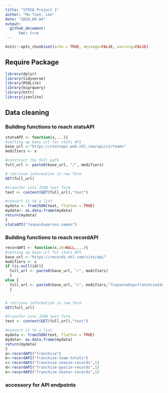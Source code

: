 ```yaml
---
title: "ST558 Project 1"
author: "Mu-Tien, Lee"
date: "2020,09.04"
output:
  github_document:
      toc: true
---
```


```r
knitr::opts_chunk$set(echo = TRUE, message=FALSE, warning=FALSE)
```

## Require Package
```r
library(dplyr)
library(tidyverse)
library(RSQLite)
library(bigrquery)
library(httr)
library(jsonlite)
```


## Data cleaning
### Building functions to reach statsAPI
```r
statsAPI <- function(x,...){
#setting up base url for stats API
base_url <-"https://statsapi.web.nhl.com/api/v1/teams"
modifiers <- x

#construct the full path
full_url <- paste0(base_url, "/", modifiers)

# retrieve information in raw form
GET(full_url)

#transfer into JSON text form
text <- content(GET(full_url),"text")

#convert it to a list
mydata <- fromJSON(text, flatten = TRUE) 
mydata<- as.data.frame(mydata)
return(mydata)
}
statsAPI("?expand=person.names")
```

### Building functions to reach recordAPI
```r
recordAPI <- function(x,id=NULL,...){
#setting up base url for stats API
base_url <-"https://records.nhl.com/site/api"
modifiers <- x
if (is.null(id)){
  full_url <- paste0(base_url, "/", modifiers)
  }
else {
  full_url <- paste0(base_url, "/", modifiers,"?cayenneExp=franchiseId=", id)
  } 


# retrieve information in raw form
GET(full_url)

#transfer into JSON text form
text <- content(GET(full_url),"text")

#convert it to a list
mydata <- fromJSON(text, flatten = TRUE) 
mydata<- as.data.frame(mydata)
return(mydata)
}
a<-recordAPI("franchise")
b<-recordAPI("franchise-team-totals")
c<-recordAPI("franchise-season-records",1)
d<-recordAPI("franchise-goalie-records",1)
e<-recordAPI("franchise-skater-records",1)
```

### accessory for API endpoints

